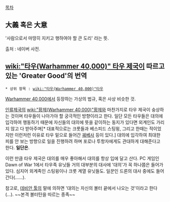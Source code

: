 [[목차]]
== 大義 혹은 大意 ==
'사람으로서 마땅히 지키고 행하여야 할 큰 도리' 라는 뜻. 

출처 : 네이버 사전.

== [[wiki:"타우(Warhammer 40,000)" 타우 제국]]이 따르고 있는 'Greater Good'의 번역 ==
 * 상위 항목 : [[wiki:"타우(Warhammer 40,000)"타우]]

[[Warhammer 40,000]]에서 등장하는 가상의 법규, 혹은 사상 비슷한 것.

[[인류제국]]의 [[wiki:"황제(Warhammer 40,000)"황제]]와 마찬가지로 타우 제국이 숭상하는 것이며 타우들이 나아가야 할 궁극적인 방향이라고 한다. 일단 모든 타우들은 대의에 입각하여 행동하기 때문에 자신들의 대의에 뜻을 같이하는 동지가 있다면 외계인도 가리지 않고 다 받아주며[* 대표적으로는 크룻들과 베스피드 스팅윙, 그리고 한때는 적이었지만 이런저런 이유로 타우 밑으로 들어간 [[궤베사]] 등이 있다.] 대의에 입각하여 최대한 피를 안 보는 방향으로 일을 진행하려 하며 포로나 투항자에게도 관대하게 대해준다고 한다. '''일단은'''.

이런 만큼 타우 제국은 대의를 매우 좋아해서 대의를 항상 입에 달고 산다. PC 게임인 Dawn of War 1에서 타우족 유닛들 거의 대부분의 대사에 '대의'가 꼭 하나쯤은 들어가 있다. 심지어 외계족인 스팅윙이나 크룻 계열 유닛들도. 일꾼인 드론의 대사 중에도 들어간다(……).

참고로, [[데비안 툴]]의 말에 의하면 '대의는 자신의 볼터 끝에서 나오는 것'이라고 한다(…). ~~본격 볼터탄을 따르는 종족~~
